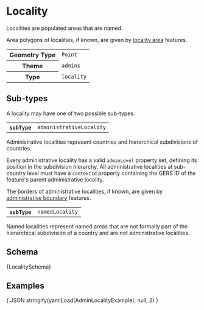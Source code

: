 
# Locality

Localities are populated areas that are named.

Area polygons of localities, if known, are given by [locality area](localityArea) features.

<table>
  <tr>
    <th>Geometry Type</th>
    <td><code>Point</code></td>
  </tr>
  <tr>
    <th>Theme</th>
    <td><code>admins</code></td>
  </tr>
  <tr>
    <th>Type</th>
    <td><code>locality</code></td>
  </tr>
</table>

## Sub-types

A locality may have one of two possible sub-types.

<Tabs>
  <TabItem value="administrativeLocality" label="Administrative Locality" default>
    <table>
      <tr>
        <th><code>subType</code></th>
        <td><code>administrativeLocality</code></td>
      </tr>
    </table>

Administrative localities represent countries and hierarchical
subdivisions of countries.

Every administrative locality has a valid `adminLevel` property set,
defining its position in the subdivision hierarchy. All administrative
localities at sub-country level must have a `contextId` property
containing the GERS ID of the feature's parent administrative locality.

The borders of administrative localities, if known, are given by
[administrative boundary](administrativeBoundary) features.
  </TabItem>
  <TabItem value="namedLocality" label="Named Locality">
    <table>
      <tr>
        <th><code>subType</code></th>
        <td><code>namedLocality</code></td>
      </tr>
    </table>

Named localities represent named areas that are not formally part of
the hierarchical subdivision of a country and are not administrative
localities.
  </TabItem>
</Tabs>

## Schema

<Tabs>
  <TabItem value="browsable" label="Browsable" default>
    <JSONSchemaViewer schema={ yamlLoad(LocalitySchema) } resolverOptions={ generateResolverOptions({remote: true, yamlBasePath: '/admins'})}/>
  </TabItem>
  <TabItem value="yaml" label="YAML" default>
    <CodeBlock language="jsx">{LocalitySchema}</CodeBlock>
  </TabItem>
</Tabs>

## Examples

<Tabs>
  <TabItem value="administrativeLocality" label="Administrative Locality" default>
    <CodeBlock language="json">{ JSON.stringify(yamlLoad(AdminLocalityExample), null, 2) }</CodeBlock>
  </TabItem>
</Tabs>
